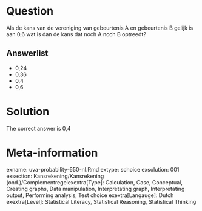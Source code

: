 Question
========

Als de kans van de vereniging van gebeurtenis A en gebeurtenis B gelijk is aan 0,6 wat is dan de kans dat noch A noch B optreedt? 

Answerlist
----------
* 0,24
* 0,36
* 0,4
* 0,6

Solution
========

The correct answer is  0,4 

Meta-information
================
exname: uva-probability-650-nl.Rmd 
extype: schoice 
exsolution: 001 
exsection: Kansrekening/Kansrekening (ond.)/Complementregelexextra[Type]: Calculation, Case, Conceptual, Creating graphs, Data manipulation, Interpretating graph, Interpretating output, Performing analysis, Test choice 
exextra[Langauge]: Dutch 
exextra[Level]: Statistical Literacy, Statistical Reasoning, Statistical Thinking 
